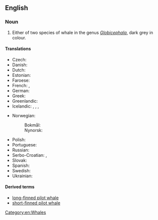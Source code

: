 ==English==
{{wikipedia|Pilot Whale}}

===Noun===
{{en-noun|head=[[pilot]] [[whale]]}}

# Either of two species of whale in the genus ''[[Globicephala]]'', dark grey in colour.

====Translations====
{{trans-top|either of two species of whale}}
* Czech: {{t|cs|kulohlavec|m}}
* Danish: {{t|da|grindehval|c}}
* Dutch: {{t+|nl|griend|m}}
* Estonian: {{t|et|grinda}}
* Faroese: {{t|fo|grindahvalur}}
* French: {{t+|fr|baleine-pilote|f}}, {{t+|fr|globicéphale}}
* German: {{t+|de|Grindwal|m}}
* Greek: {{t|el|μαυροδέλφινο|n|tr=maurodélfino|sc=Grek}}
* Greenlandic: {{t|kl|niisarnaq}}
* Icelandic: {{t+|is|marsvín|n}}, {{t+|is|grindhvalur|m}}, {{t+|is|grind|f}}, 
{{trans-mid}}
* Norwegian:
*: Bokmål: {{t|nb|grindhval|m}}
*: Nynorsk: {{t|nn|grindkval|m}}
* Polish: {{t|pl|grindwal|m}}
* Portuguese: {{t|pt|baleia-piloto|f}}
* Russian: {{t|ru|гринда|f|sc=Cyrl|tr=grínda}}
* Serbo-Croatian: {{t|sh|гринд|sc=Cyrl}}, {{t|sh|grind}}
* Slovak: {{t|sk|grinda|f}}
* Spanish: {{t+|es|calderón|m}}
* Swedish: {{t+|sv|grindval|c}}
* Ukrainian: {{t|uk|гринда|f|tr=hrínda|sc=Cyrl}}
{{trans-bottom}}

====Derived terms====
* [[long-finned pilot whale]]
* [[short-finned pilot whale]]

[[Category:en:Whales]]